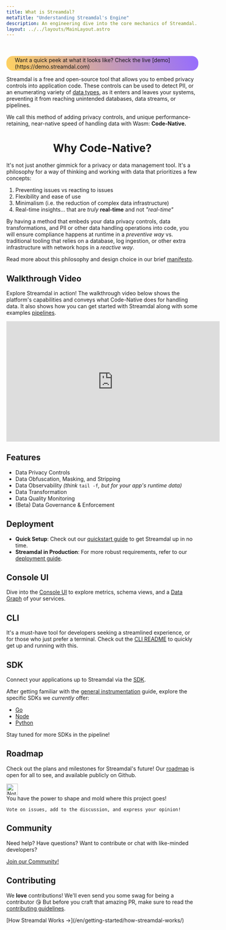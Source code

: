 ```yaml
---
title: What is Streamdal?
metaTitle: "Understanding Streamdal's Engine"
description: An engineering dive into the core mechanics of Streamdal.
layout: ../../layouts/MainLayout.astro
---
```



<Changes />

<br />
<br />

<div style="justify-content: center; display: flex;">
  <div style="background: linear-gradient(250deg, #956CFF, #FFD260); border-radius: 17px; padding: 2px;">
    <div style="background-color: var(--color-purple-1000); display: inline-flex; padding-left: 20px; padding-right: 20px; border-radius: 15px;">
      Want a quick peek at what it looks like? Check the live [demo](https://demo.streamdal.com)
    </div>
  </div>
</div>

Streamdal is a free and open-source tool that allows you to embed privacy 
controls into application code. These controls can be used to detect PII, or an 
enumerating variety of [data types](/en/guides/pipelines/#detective), as it 
enters and leaves your systems, preventing it from reaching unintended 
databases, data streams, or pipelines.

We call this method of adding privacy controls, and unique 
performance-retaining, near-native speed of handling data with Wasm: 
**Code-Native.**

# <center>Why Code-Native?</center>

It's not just another gimmick for a privacy or data management tool. It's a 
philosophy for a way of thinking and working with data that prioritizes 
a few concepts:

1. Preventing issues vs reacting to issues
2. Flexibility and ease of use
3. Minimalism (i.e. the reduction of complex data infrastructure)
4. Real-time insights... that are _truly_ **real-time** and not _"real-time"_

By having a method that embeds your data privacy controls, data 
transformations, and PII or other data handling operations into code, you will 
ensure compliance happens at runtime in a _preventive way_ vs. traditional 
tooling that relies on a database, log ingestion, or other extra infrastructure 
with network hops in a _reactive way_. 

Read more about this philosophy and design choice in our brief 
[manifesto](https://streamdal.com/manifesto/).

## Walkthrough Video

Explore Streamdal in action! The walkthrough video below shows the platform's 
capabilities and conveys what Code-Native does for handling data. It also shows 
how you can get started with Streamdal along with some examples 
[pipelines](/en/guides/pipelines/).

<iframe width="560" height="315" src="https://www.youtube-nocookie.com/embed/gjHpSMWoWPs?si=v5dgSxzVDmZBBJKi" title="YouTube video player" frameborder="0" allow="accelerometer; autoplay; clipboard-write; encrypted-media; gyroscope; picture-in-picture; web-share" allowfullscreen></iframe>


## Features

- Data Privacy Controls
- Data Obfuscation, Masking, and Stripping
- Data Observability _(think_ `tail -f`_, but for your app's runtime data)_
- Data Transformation
- Data Quality Monitoring
- (Beta) Data Governance & Enforcement

## Deployment
- **Quick Setup**: Check out our
[quickstart guide](/en/getting-started/quickstart/) to get Streamdal up in no
time.
- **Streamdal in Production**: For more robust requirements, refer to our
[deployment guide](/en/guides/deployment/).

## Console UI
Dive into the [Console UI](/en/core-components/console-ui) to explore metrics,
schema views, and a <a class="pkeyword" href="/en/resources-support/glossary/#data-graph">Data Graph</a> of your services.

<RichImg src={consoleUi} alt="Streamdal Console Dashboard" />

## CLI
It's a must-have tool for developers seeking a streamlined experience, or for
those who just prefer a terminal. Check out the
[CLI README](https://github.com/streamdal/streamdal/blob/main/apps/cli/README.md) to quickly get up and
running with this.

<RichImg src={cliTail} alt="Streamdal Tail CLI" />

## SDK
Connect your applications up to Streamdal via the
[SDK](/en/core-components/sdk/).

After getting familiar with the
[general instrumentation](/en/guides/instrumentation) guide, explore the
specific SDKs we _currently_ offer:

- [Go](/en/sdks/go)
- [Node](/en/sdks/node)
- [Python](/en/sdks/python)

Stay tuned for more SDKs in the pipeline!

## Roadmap

Check out the plans and milestones for Streamdal's future! Our
[roadmap](https://github.com/orgs/streamdal/projects/1) is open for all to see,
and available publicly on Github.

<Notification type="note">
  <img src={note} alt="Note" width="30px" height="30px" />
  <div class="prose-md prose-p:my-2 prose-a:text-purple-dark prose-a:underline">
    You have the power to shape and mold where this project goes!

    Vote on issues, add to the discussion, and express your opinion!
  </div>
</Notification>

## Community
Need help? Have questions? Want to contribute or chat with like-minded developers?

[Join our Community!](/en/resources-support/community/)

## Contributing
We ️**love** contributions! We'll even send you some swag for being a contributor 😘 
But before you craft that amazing PR, make sure to read the [contributing guidelines](/en/resources-support/contributing).

<Footer>
<div slot="start">
[How Streamdal Works →](/en/getting-started/how-streamdal-works/)
</div>
</Footer>